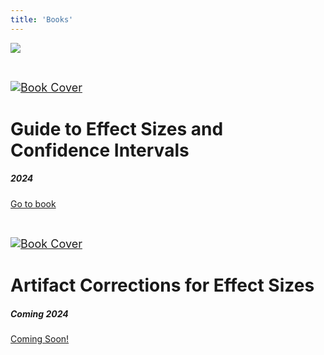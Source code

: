 ```yaml
---
title: 'Books'
---
```


```{=html}
<a href="https://www.buymeacoffee.com/matthewbjane"><img src="https://img.buymeacoffee.com/button-api/?text=Buy me a coffee&emoji=☕&slug=matthewbjane&button_colour=ed5c9b&font_colour=ffffff&font_family=Arial&outline_colour=ffffff&coffee_colour=ffffff" /></a>
```
<br>

```{=html}
<div class="card mb-1">
  <a href="https://matthewbjane.quarto.pub/guide-to-effect-sizes-and-confidence-intervals/">
    <img class="card-img-bottom" src="ES-book.png" alt="Book Cover" aria-label="Book Cover" focusable="false" role="img" viewBox="0 0 318 180" style="font-size:1.125rem;text-anchor:middle">
    </a>
  </png>
  <div class="card-body">
    <h1 class="card-title">Guide to Effect Sizes and Confidence Intervals</h1>     <h5 class="text-muted"> 2024</h5>
    <a href="https://matthewbjane.quarto.pub/guide-to-effect-sizes-and-confidence-intervals/" class="button">Go to book</a>
  </div>
</div>
```
<br>

```{=html}
<div class="card mb-1">
  <a href="#">
    <img class="card-img-bottom" src="AC-book.png" alt="Book Cover" aria-label="Book Cover" focusable="false" role="img" viewBox="0 0 318 180"  style="font-size:1.125rem;text-anchor:middle">
    </a>
  </png>
  <div class="card-body">
    <h1 class="card-title">Artifact Corrections for Effect Sizes</h1>
    <h5 class="text-muted"> Coming 2024</h5>
    <a href="#" class="button">Coming Soon!</a>
  </div>
</div>
```
```{=html}
<script data-name="BMC-Widget" data-cfasync="false" src="https://cdnjs.buymeacoffee.com/1.0.0/widget.prod.min.js" data-id="matthewbjane" data-description="Support me on Buy me a coffee!" data-message="" data-color="#ED5C9B" data-position="Right" data-x_margin="18" data-y_margin="18"></script>
```
